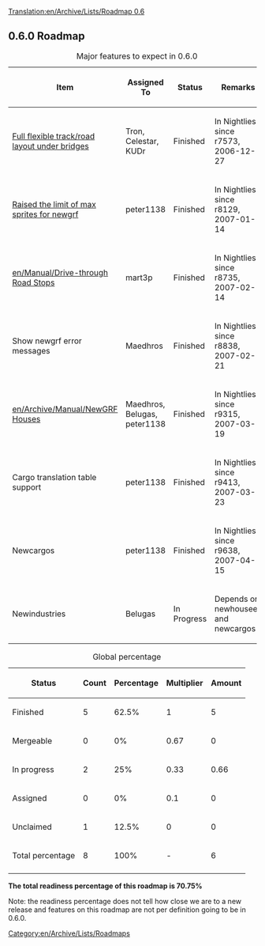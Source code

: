 [[Translation:en/Archive/Lists/Roadmap 0.6]]
{{en/Archive/Lists/Roadmapheader|
previous=en/Archive/Lists/Roadmap 0.5|
current=Roadmap 0.6|
next=en/Archive/Lists/Roadmap 0.7|
}}

{{en/Current}}
== 0.6.0 Roadmap ==

{| border="1"
|+ Major features to expect in 0.6.0
|-
! Item !! Assigned To !! Status !! Remarks
|-
|[[en/Archive/Manual/New Bridges|Full flexible track/road layout under bridges]] || Tron, Celestar, KUDr
!class="checked" | Finished || In Nightlies since r7573, 2006-12-27
|-
|[[en/Archive/Community/NewGRF FAQ#when-i-load-openttd-i-see-an-error-that-tells-me-i-have-too-many-sprites-loaded-and-the-program-terminates-what-causes-this|Raised the limit of max sprites for newgrf]] || peter1138 
!class="checked" | Finished || In Nightlies since r8129, 2007-01-14 
|-
|[[en/Manual/Drive-through Road Stops]] || mart3p
!class="checked" | Finished || In Nightlies since r8735, 2007-02-14 
|-
|Show newgrf error messages || Maedhros
!class="checked" | Finished || In Nightlies since r8838, 2007-02-21 
|-
|[[en/Archive/Manual/NewGRF Houses]] || Maedhros, Belugas, peter1138
!class="checked" | Finished || In Nightlies since r9315, 2007-03-19
|-
|Cargo translation table support || peter1138
!class="checked" | Finished || In Nightlies since r9413, 2007-03-23
|-
|Newcargos || peter1138
!class="checked" | Finished || In Nightlies since r9638, 2007-04-15
|-
|Newindustries || Belugas
!class="wip" | In Progress || Depends on newhousees and newcargos
|}

{| border="1"
|+ Global percentage
|-
! Status !! Count !! Percentage !! Multiplier !! Amount
|-
!class="checked" | Finished || 5 || 62.5% || 1 || 5
|-
!class="wip" | Mergeable || 0 || 0% || 0.67 || 0
|-
!class="wip" | In progress || 2 || 25% || 0.33 || 0.66
|-
!class="claimed" | Assigned || 0 || 0% || 0.1 || 0
|-
!class="unclaimed" | Unclaimed || 1 || 12.5% || 0 || 0
|-
!class="wip" | Total percentage 
!class="wip" | 8
!class="wip" | 100% 
!class="wip" | - 
!class="wip" | 6
|-
|}
'''The total readiness percentage of this roadmap is 70.75%'''

Note: the readiness percentage does not tell how close we are to a new release and features on this roadmap are not per definition going to be in 0.6.0.
[[Category:en/Archive/Lists/Roadmaps]]